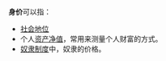 '''身价'''可以指：

* [[社会地位|社会地位]]
* 个人[[净值|资产净值]]，常用来测量个人财富的方式。
* [[奴隶制度|奴隶制度]]中，奴隶的价格。

{{disambig|CAT=二字消歧义}}